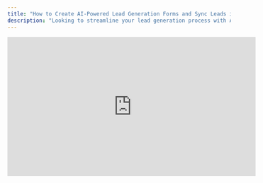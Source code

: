 ```yaml
---
title: "How to Create AI-Powered Lead Generation Forms and Sync Leads into HubSpot Using Weavely.ai"
description: "Looking to streamline your lead generation process with AI? Here's how to generate leads with Weavely.ai and HubSpot."
---
```


<iframe width="560" height="315" src="https://www.youtube.com/embed/ypZCkWWuG-E?si=1cwVn6ub_AbZxVKK" title="YouTube video player" frameborder="0" allow="accelerometer; autoplay; clipboard-write; encrypted-media; gyroscope; picture-in-picture" allowfullscreen />

Capturing and managing high-quality leads efficiently can be a challenge. Especially if you're dealing with manual form creation and CRM integrations. In this guide, you'll discover how Weavely.ai lets you effortlessly create powerful, multi-page lead generation forms using AI, and seamlessly integrate those leads directly into your HubSpot CRM.

## Generating Your Lead Generation Form with AI

Start by clearly describing the lead generation form you need. With Weavely.ai, you can either type your description, speak directly to the AI, or even upload supporting documents.

For example:

```
I need a lead generation tool for an AI form builder. I want to know what kind of form builder people are using today—use a dropdown populated with the top players in the field. I'm also interested in what they currently lack as functionality in their current tools. Also, ask any other questions that you think are relevant for a lead generation form. I want it spread across multiple pages.
```

Weavely instantly generates a structured form (see gif below) that includes:

- A dropdown pre-filled with top form builders currently used.
- Questions about missing functionality.
- Additional qualifying questions (e.g., other tools used).
- Essential contact fields like name, email, and company name.

![Example Form Gi](/images/example-form.gif)

## Further Customize Your Form (Optional)

Once the AI-generated form is ready, you can enter the manual editor to further customize it:

- Adjust form questions and page structure.
- Apply your branding (fonts, colors, styles).
- Set up advanced logic to skip or show questions conditionally.

Although powerful, customization is optional. Weavely.ai’s generated forms are ready-to-use immediately.

![Screenshot2025 05 28at11 04 22 Pn](/images/Screenshot2025-05-28at11.04.22.png)

## Integrate Your Form with HubSpot CRM

Effortlessly sync your form submissions directly into your HubSpot CRM to streamline your lead generation process:

1. Open the **Integrations** tab in Weavely.ai.
2. Select **HubSpot** and sign in (single sign-on available).
3. Choose the HubSpot account you'd like to integrate.
4. Map essential form fields to HubSpot contact properties, such as:
   - **First Name**
   - **Last Name**
   - **Email Address**

You can also map additional fields depending on your HubSpot setup. Check out this dedicated tutorial if you're stuck:

<iframe width="560" height="315" src="https://www.youtube.com/embed/SjFrxnSkuQ8?si=XbJHAXyRL2qEVjUQ" title="YouTube video player" frameborder="0" allow="accelerometer; autoplay; clipboard-write; encrypted-media; gyroscope; picture-in-picture" allowfullscreen />

## Publish and Share Your Form

Now you're ready to collect leads:

- Click **Publish** to activate your form.
- Share the standalone form via a direct link.
- Embed the form directly onto your website or as a popup.

![Screenshot2025 05 28at11 12 11 Pn](/images/Screenshot2025-05-28at11.12.11.png)

<Tip>
  To ensure everything works smoothly:

  - Fill out your form like an actual lead would.
  - Submit the form.
  - Visit HubSpot and refresh your contacts page.

  You’ll instantly see the newly submitted lead created with all the mapped data accurately captured.
</Tip>

## Why Choose Weavely.ai for Lead Generation?

Traditional lead gen workflows can be cumbersome:

- Time-consuming manual form setup.
- Complicated integrations requiring technical skills.
- Manual data entry and synchronization.

With Weavely.ai, you get:

- Rapid, AI-driven form creation tailored exactly to your needs.
- Effortless, automatic HubSpot integration.
- Instant lead capture and management, reducing manual overhead.

This workflow lets you focus on what matters most ... turning leads into customers\!